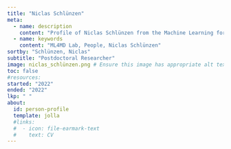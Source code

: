 ```yaml
---
title: "Niclas Schlünzen"
meta:
  - name: description
    content: "Profile of Niclas Schlünzen from the Machine Learning for Materials Design (ML4MD) Lab."
  - name: keywords
    content: "ML4MD Lab, People, Niclas Schlünzen"
sortby: "Schlünzen, Niclas"
subtitle: "Postdoctoral Researcher"
image: niclas_schlünzen.png # Ensure this image has appropriate alt text if used directly in content
toc: false
#resources: 
started: "2022"
ended: "2022"
lkp: " "
about:
  id: person-profile
  template: jolla
  #links:
  #  - icon: file-earmark-text
  #    text: CV
---
```


:::{#person-profile}
:::

<!---
## Biography
## Experience
## Education
-->

